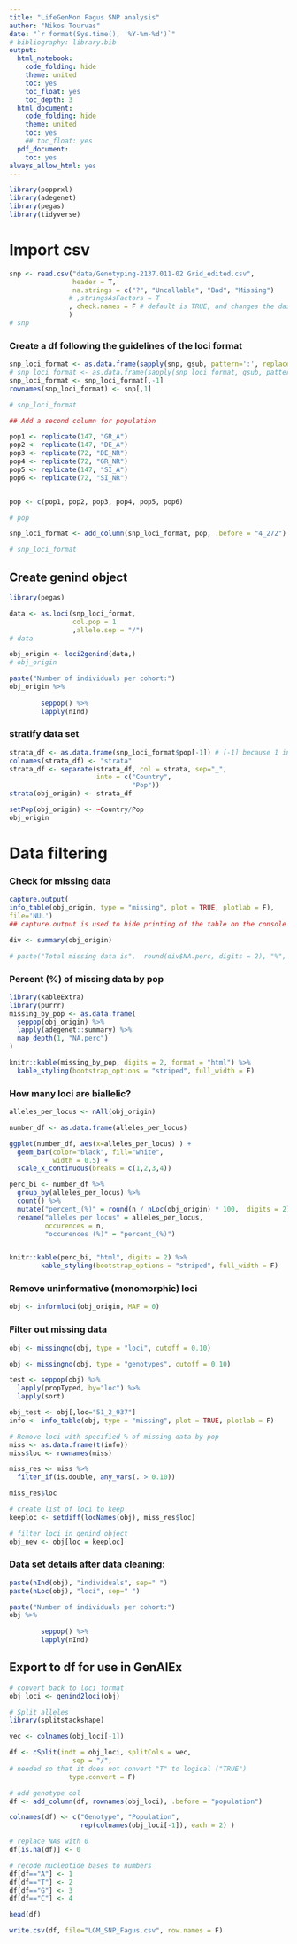 ```yaml
---
title: "LifeGenMon Fagus SNP analysis"
author: "Nikos Tourvas"
date: "`r format(Sys.time(), '%Y-%m-%d')`"
# bibliography: library.bib
output:
  html_notebook:
    code_folding: hide
    theme: united
    toc: yes
    toc_float: yes
    toc_depth: 3
  html_document:
    code_folding: hide
    theme: united
    toc: yes
    ## toc_float: yes
  pdf_document:
    toc: yes
always_allow_html: yes
---
```


```r
library(popprxl)
library(adegenet)
library(pegas)
library(tidyverse)
```


# Import csv
```r
snp <- read.csv("data/Genotyping-2137.011-02 Grid_edited.csv", 
                header = T,
                na.strings = c("?", "Uncallable", "Bad", "Missing")
               # ,stringsAsFactors = T
               , check.names = F # default is TRUE, and changes the dashes to dots - which created problems
               )
# snp
```

### Create a df following the guidelines of the loci format
```r
snp_loci_format <- as.data.frame(sapply(snp, gsub, pattern=':', replacement='/') )
# snp_loci_format <- as.data.frame(sapply(snp_loci_format, gsub, pattern=".", replacement="_"))
snp_loci_format <- snp_loci_format[,-1]
rownames(snp_loci_format) <- snp[,1]

# snp_loci_format
```

```r
## Add a second column for population

pop1 <- replicate(147, "GR_A")
pop2 <- replicate(147, "DE_A")
pop3 <- replicate(72, "DE_NR")
pop4 <- replicate(72, "GR_NR")
pop5 <- replicate(147, "SI_A")
pop6 <- replicate(72, "SI_NR")


pop <- c(pop1, pop2, pop3, pop4, pop5, pop6)

# pop

snp_loci_format <- add_column(snp_loci_format, pop, .before = "4_272")

# snp_loci_format
```

## Create genind object
```r
library(pegas)

data <- as.loci(snp_loci_format, 
                col.pop = 1
                ,allele.sep = "/")
# data

obj_origin <- loci2genind(data,)
# obj_origin

paste("Number of individuals per cohort:")
obj_origin %>% 
  
        seppop() %>% 
        lapply(nInd)
```

### stratify data set
```r
strata_df <- as.data.frame(snp_loci_format$pop[-1]) # [-1] because 1 ind was removed from DE_A
colnames(strata_df) <- "strata"
strata_df <- separate(strata_df, col = strata, sep="_", 
                      into = c("Country", 
                               "Pop"))
strata(obj_origin) <- strata_df

setPop(obj_origin) <- ~Country/Pop
obj_origin
```

# Data filtering

### Check for missing data
```r
capture.output(
info_table(obj_origin, type = "missing", plot = TRUE, plotlab = F),
file='NUL') 
## capture.output is used to hide printing of the table on the console

div <- summary(obj_origin)

# paste("Total missing data is",  round(div$NA.perc, digits = 2), "%", sep = " ")
```

### Percent (%) of missing data by pop
```r
library(kableExtra)
library(purrr)
missing_by_pop <- as.data.frame(
  seppop(obj_origin) %>% 
  lapply(adegenet::summary) %>% 
  map_depth(1, "NA.perc")
)

knitr::kable(missing_by_pop, digits = 2, format = "html") %>% 
  kable_styling(bootstrap_options = "striped", full_width = F)
```

### How many loci are biallelic?
```r
alleles_per_locus <- nAll(obj_origin)

number_df <- as.data.frame(alleles_per_locus)

ggplot(number_df, aes(x=alleles_per_locus) ) +
  geom_bar(color="black", fill="white",
           width = 0.5) +
  scale_x_continuous(breaks = c(1,2,3,4))

perc_bi <- number_df %>% 
  group_by(alleles_per_locus) %>% 
  count() %>% 
  mutate("percent_(%)" = round(n / nLoc(obj_origin) * 100,  digits = 2))%>% 
  rename("alleles per locus" = alleles_per_locus,
         occurences = n,
         "occurences (%)" = "percent_(%)")


knitr::kable(perc_bi, "html", digits = 2) %>% 
        kable_styling(bootstrap_options = "striped", full_width = F)
```

### Remove uninformative (monomorphic) loci
```r
obj <- informloci(obj_origin, MAF = 0)
```

### Filter out missing data
```r
obj <- missingno(obj, type = "loci", cutoff = 0.10)

obj <- missingno(obj, type = "genotypes", cutoff = 0.10)

test <- seppop(obj) %>% 
  lapply(propTyped, by="loc") %>% 
  lapply(sort)

obj_test <- obj[,loc="51_2_937"]
info <- info_table(obj, type = "missing", plot = TRUE, plotlab = F)
```

```r
# Remove loci with specified % of missing data by pop
miss <- as.data.frame(t(info))
miss$loc <- rownames(miss)

miss_res <- miss %>% 
  filter_if(is.double, any_vars(. > 0.10))

miss_res$loc

# create list of loci to keep
keeploc <- setdiff(locNames(obj), miss_res$loc)

# filter loci in genind object
obj_new <- obj[loc = keeploc]
```

### Data set details after data cleaning:
```r
paste(nInd(obj), "individuals", sep=" ")
paste(nLoc(obj), "loci", sep=" ")

paste("Number of individuals per cohort:")
obj %>% 
  
        seppop() %>% 
        lapply(nInd)
```

## Export to df for use in GenAlEx
```r
# convert back to loci format
obj_loci <- genind2loci(obj)

# Split alleles 
library(splitstackshape)

vec <- colnames(obj_loci[-1])

df <- cSplit(indt = obj_loci, splitCols = vec,
                sep = "/", 
# needed so that it does not convert "T" to logical ("TRUE")
               type.convert = F) 

# add genotype col
df <- add_column(df, rownames(obj_loci), .before = "population")

colnames(df) <- c("Genotype", "Population", 
                  rep(colnames(obj_loci[-1]), each = 2) )

# replace NAs with 0
df[is.na(df)] <- 0

# recode nucleotide bases to numbers
df[df=="A"] <- 1
df[df=="T"] <- 2
df[df=="G"] <- 3
df[df=="C"] <- 4

head(df)

write.csv(df, file="LGM_SNP_Fagus.csv", row.names = F)
```
